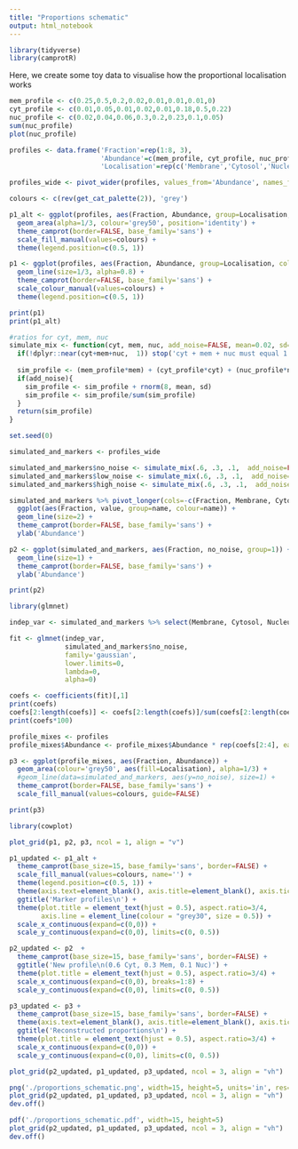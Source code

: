 ```yaml
---
title: "Proportions schematic"
output: html_notebook
---
```


```r
library(tidyverse)
library(camprotR)
```


Here, we create some toy data to visualise how the proportional localisation works

```r
mem_profile <- c(0.25,0.5,0.2,0.02,0.01,0.01,0.01,0)
cyt_profile <- c(0.01,0.05,0.01,0.02,0.01,0.18,0.5,0.22)
nuc_profile <- c(0.02,0.04,0.06,0.3,0.2,0.23,0.1,0.05)
sum(nuc_profile)
plot(nuc_profile)

profiles <- data.frame('Fraction'=rep(1:8, 3),
                       'Abundance'=c(mem_profile, cyt_profile, nuc_profile),
                       'Localisation'=rep(c('Membrane','Cytosol','Nucleus'), each=8))

profiles_wide <- pivot_wider(profiles, values_from='Abundance', names_from='Localisation')
```


```r
colours <- c(rev(get_cat_palette(2)), 'grey')

p1_alt <- ggplot(profiles, aes(Fraction, Abundance, group=Localisation, fill=Localisation)) +
  geom_area(alpha=1/3, colour='grey50', position='identity') +
  theme_camprot(border=FALSE, base_family='sans') +
  scale_fill_manual(values=colours) +
  theme(legend.position=c(0.5, 1))

p1 <- ggplot(profiles, aes(Fraction, Abundance, group=Localisation, colour=Localisation)) +
  geom_line(size=1/3, alpha=0.8) +
  theme_camprot(border=FALSE, base_family='sans') +
  scale_colour_manual(values=colours) +
  theme(legend.position=c(0.5, 1))

print(p1)
print(p1_alt)
```
```r
#ratios for cyt, mem, nuc
simulate_mix <- function(cyt, mem, nuc, add_noise=FALSE, mean=0.02, sd=0.01){
  if(!dplyr::near(cyt+mem+nuc,  1)) stop('cyt + mem + nuc must equal 1!')
  
  sim_profile <- (mem_profile*mem) + (cyt_profile*cyt) + (nuc_profile*nuc)
  if(add_noise){
    sim_profile <- sim_profile + rnorm(8, mean, sd)
    sim_profile <- sim_profile/sum(sim_profile)
  }
  return(sim_profile)
}

set.seed(0)

simulated_and_markers <- profiles_wide

simulated_and_markers$no_noise <- simulate_mix(.6, .3, .1,  add_noise=FALSE)
simulated_and_markers$low_noise <- simulate_mix(.6, .3, .1,  add_noise=TRUE)
simulated_and_markers$high_noise <- simulate_mix(.6, .3, .1,  add_noise=TRUE, mean=0.1, sd=0.05)

```

```r

simulated_and_markers %>% pivot_longer(cols=-c(Fraction, Membrane, Cytosol, Nucleus)) %>%
  ggplot(aes(Fraction, value, group=name, colour=name)) +
  geom_line(size=2) +
  theme_camprot(border=FALSE, base_family='sans') +
  ylab('Abundance')

p2 <- ggplot(simulated_and_markers, aes(Fraction, no_noise, group=1)) +
  geom_line(size=1) +
  theme_camprot(border=FALSE, base_family='sans') +
  ylab('Abundance')

print(p2)
```

```r
library(glmnet)

indep_var <- simulated_and_markers %>% select(Membrane, Cytosol, Nucleus) %>% as.matrix()

fit <- glmnet(indep_var,
              simulated_and_markers$no_noise,
              family='gaussian',
              lower.limits=0,
              lambda=0,
              alpha=0)

coefs <- coefficients(fit)[,1]
print(coefs)      
coefs[2:length(coefs)] <- coefs[2:length(coefs)]/sum(coefs[2:length(coefs)])
print(coefs*100)
```
```r
profile_mixes <- profiles
profile_mixes$Abundance <- profile_mixes$Abundance * rep(coefs[2:4], each=8)

p3 <- ggplot(profile_mixes, aes(Fraction, Abundance)) +
  geom_area(colour='grey50', aes(fill=Localisation), alpha=1/3) +
  #geom_line(data=simulated_and_markers, aes(y=no_noise), size=1) +
  theme_camprot(border=FALSE, base_family='sans') +
  scale_fill_manual(values=colours, guide=FALSE)

print(p3)
```

```r
library(cowplot)

plot_grid(p1, p2, p3, ncol = 1, align = "v")

```

```r
p1_updated <- p1_alt +
  theme_camprot(base_size=15, base_family='sans', border=FALSE) +
  scale_fill_manual(values=colours, name='') +
  theme(legend.position=c(0.5, 1)) +
  theme(axis.text=element_blank(), axis.title=element_blank(), axis.ticks=element_blank()) +
  ggtitle('Marker profiles\n') +
  theme(plot.title = element_text(hjust = 0.5), aspect.ratio=3/4,
        axis.line = element_line(colour = "grey30", size = 0.5)) +
  scale_x_continuous(expand=c(0,0)) +
  scale_y_continuous(expand=c(0,0), limits=c(0, 0.5))

p2_updated <- p2  +
  theme_camprot(base_size=15, base_family='sans', border=FALSE) +
  ggtitle('New profile\n(0.6 Cyt, 0.3 Mem, 0.1 Nuc)') +
  theme(plot.title = element_text(hjust = 0.5), aspect.ratio=3/4) +
  scale_x_continuous(expand=c(0,0), breaks=1:8) +
  scale_y_continuous(expand=c(0,0), limits=c(0, 0.5))

p3_updated <- p3 +
  theme_camprot(base_size=15, base_family='sans', border=FALSE) +
  theme(axis.text=element_blank(), axis.title=element_blank(), axis.ticks=element_blank()) +
  ggtitle('Reconstructed proportions\n') +
  theme(plot.title = element_text(hjust = 0.5), aspect.ratio=3/4) +
  scale_x_continuous(expand=c(0,0)) +
  scale_y_continuous(expand=c(0,0), limits=c(0, 0.5))

plot_grid(p2_updated, p1_updated, p3_updated, ncol = 3, align = "vh")

png('./proportions_schematic.png', width=15, height=5, units='in', res=400)
plot_grid(p2_updated, p1_updated, p3_updated, ncol = 3, align = "vh")
dev.off()

pdf('./proportions_schematic.pdf', width=15, height=5)
plot_grid(p2_updated, p1_updated, p3_updated, ncol = 3, align = "vh")
dev.off()

```

